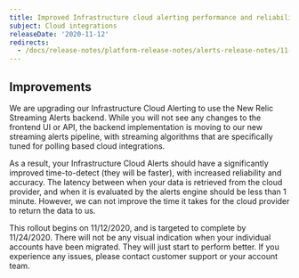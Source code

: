```yaml
---
title: Improved Infrastructure cloud alerting performance and reliability
subject: Cloud integrations
releaseDate: '2020-11-12'
redirects:
  - /docs/release-notes/platform-release-notes/alerts-release-notes/11-12-2020-improved-infrastructure-cloud-alerting-performance-reliability
---
```


## Improvements

We are upgrading our Infrastructure Cloud Alerting to use the New Relic Streaming Alerts backend. While you will not see any changes to the frontend UI or API, the backend implementation is moving to our new streaming alerts pipeline, with streaming algorithms that are specifically tuned for polling based cloud integrations.

As a result, your Infrastructure Cloud Alerts should have a significantly improved time-to-detect (they will be faster), with increased reliability and accuracy. The latency between when your data is retrieved from the cloud provider, and when it is evaluated by the alerts engine should be less than 1 minute. However, we can not improve the time it takes for the cloud provider to return the data to us.

This rollout begins on 11/12/2020, and is targeted to complete by 11/24/2020. There will not be any visual indication when your individual accounts have been migrated. They will just start to perform better. If you experience any issues, please contact customer support or your account team.
